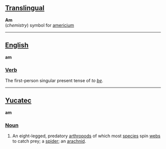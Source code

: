 ==[[Translingual]]==

'''Am'''<br>(''chemistry'') symbol for [[americium]]

----

==[[English]]==

'''am'''

===[[Verb]]===

The first-person singular present tense of ''to [[be]]''.

----

==[[Yucatec]]==

'''am'''

===[[Noun]]===

# An eight-legged, predatory [[arthropod]]s of which most [[species]] spin [[web]]s to catch prey; a [[spider]]; an [[arachnid]].